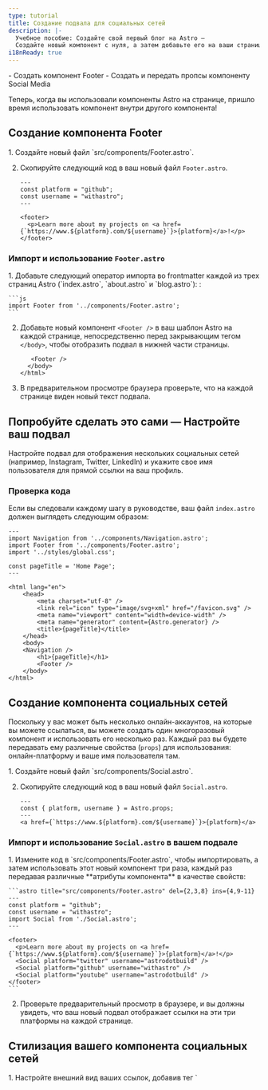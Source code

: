```yaml
---
type: tutorial
title: Создание подвала для социальных сетей
description: |-
  Учебное пособие: Создайте свой первый блог на Astro —
  Создайте новый компонент с нуля, а затем добавьте его на ваши страницы
i18nReady: true
---
```



<PreCheck>
  - Создать компонент Footer
  - Создать и передать пропсы компоненту Social Media
</PreCheck>

Теперь, когда вы использовали компоненты Astro на странице, пришло время использовать компонент внутри другого компонента!

## Создание компонента Footer

<Steps>
1. Создайте новый файл `src/components/Footer.astro`.

2. Скопируйте следующий код в ваш новый файл `Footer.astro`.

    ```astro title="src/components/Footer.astro"
    ---
    const platform = "github";
    const username = "withastro";
    ---

    <footer>
      <p>Learn more about my projects on <a href={`https://www.${platform}.com/${username}`}>{platform}</a>!</p>
    </footer>
    ```
</Steps>

### Импорт и использование `Footer.astro`

<Steps>
1. Добавьте следующий оператор импорта во frontmatter каждой из трех страниц Astro (`index.astro`, `about.astro` и `blog.astro`):
:

    ```js
    import Footer from '../components/Footer.astro';
    ```

2. Добавьте новый компонент `<Footer />` в ваш шаблон Astro на каждой странице, непосредственно перед закрывающим тегом `</body>`, чтобы отобразить подвал в нижней части страницы. 

    ```astro ins={1}
       <Footer />
      </body>
    </html>
    ```

3. В предварительном просмотре браузера проверьте, что на каждой странице виден новый текст подвала.
</Steps>

<Box icon="puzzle-piece">

## Попробуйте сделать это сами — Настройте ваш подвал

Настройте подвал для отображения нескольких социальных сетей (например, Instagram, Twitter, LinkedIn) и укажите свое имя пользователя для прямой ссылки на ваш профиль.

</Box>

### Проверка кода
Если вы следовали каждому шагу в руководстве, ваш файл `index.astro` должен выглядеть следующим образом:

```astro title="src/pages/index.astro"
---
import Navigation from '../components/Navigation.astro';
import Footer from '../components/Footer.astro';
import '../styles/global.css';

const pageTitle = 'Home Page';
---

<html lang="en">
	<head>
		<meta charset="utf-8" />
		<link rel="icon" type="image/svg+xml" href="/favicon.svg" />
		<meta name="viewport" content="width=device-width" />
		<meta name="generator" content={Astro.generator} />
		<title>{pageTitle}</title>
	</head>
	<body>
    <Navigation />
		<h1>{pageTitle}</h1>
		<Footer />
	</body>
</html>
```

## Создание компонента социальных сетей

Поскольку у вас может быть несколько онлайн-аккаунтов, на которые вы можете ссылаться, вы можете создать один многоразовый компонент и использовать его несколько раз. Каждый раз вы будете передавать ему различные свойства (`props`) для использования: онлайн-платформу и ваше имя пользователя там.

<Steps>
1. Создайте новый файл `src/components/Social.astro`.

2. Скопируйте следующий код в ваш новый файл `Social.astro`.

    ```astro title="src/components/Social.astro"
    ---
    const { platform, username } = Astro.props;
    ---
    <a href={`https://www.${platform}.com/${username}`}>{platform}</a>
    ```
</Steps>

### Импорт и использование `Social.astro` в вашем подвале 

<Steps>
1. Измените код в `src/components/Footer.astro`, чтобы импортировать, а затем использовать этот новый компонент три раза, каждый раз передавая различные **атрибуты компонента** в качестве свойств:

    ```astro title="src/components/Footer.astro" del={2,3,8} ins={4,9-11}
    ---
    const platform = "github";
    const username = "withastro";
    import Social from './Social.astro';
    ---

    <footer>
      <p>Learn more about my projects on <a href={`https://www.${platform}.com/${username}`}>{platform}</a>!</p>
      <Social platform="twitter" username="astrodotbuild" />
      <Social platform="github" username="withastro" />
      <Social platform="youtube" username="astrodotbuild" />
    </footer>
    ```

2. Проверьте предварительный просмотр в браузере, и вы должны увидеть, что ваш новый подвал отображает ссылки на эти три платформы на каждой странице.
</Steps>

## Стилизация вашего компонента социальных сетей

<Steps>
1. Настройте внешний вид ваших ссылок, добавив тег `<style>` в `src/components/Social.astro`.

    ```astro title="src/components/Social.astro" ins={6-17} 'class="social-platform'
    ---
    const { platform, username } = Astro.props;
    ---
    <a href={`https://www.${platform}.com/${username}`}>{platform}</a>

    <style>
      a {
        padding: 0.5rem 1rem;
        color: white;
        background-color: #4c1d95;
        text-decoration: none;
      }
    </style>
    ```

2. Добавьте тег `<style>` в `src/components/Footer.astro, чтобы улучшить макет его содержимого.

    ```astro title="src/components/Footer.astro" ins={4-10}
    ---
    import Social from './Social.astro';
    ---
    <style>
      footer {
        display: flex;
        gap: 1rem;
        margin-top: 2rem;
      }
    </style>

    <footer>
      <Social platform="twitter" username="astrodotbuild" />
      <Social platform="github" username="withastro" />
      <Social platform="youtube" username="astrodotbuild" />
    </footer>
    ```

3. Снова проверьте предварительный просмотр в браузере и убедитесь, что на каждой странице отображается обновленный подвал.
</Steps>

<Box icon="question-mark">

### Проверьте себя

1. Какую строку кода нужно написать во frontmatter компонента Astro, чтобы получить значения `title`, `author` и `date` в качестве пропсов?

    <MultipleChoice>
      <Option isCorrect>
        `const { title, author, date } = Astro.props;`
      </Option>
      <Option>
        `import BlogPost from './components/BlogPost.astro`
      </Option>
      <Option>
        `<BlogPost title="My First Post" author="Dan" date="12 Aug 2022" />`
      </Option>
    </MultipleChoice>

2. Как **передать значения в виде пропсов** компоненту Astro?

    <MultipleChoice>
      <Option>
        `const { title, author, date } = Astro.props;`
      </Option>
      <Option>
        `import BlogPost from './components/BlogPost.astro`
      </Option>
      <Option isCorrect>
        `<BlogPost title="My First Post" author="Dan" date="12 Aug 2022" />`
      </Option>
    </MultipleChoice>

</Box>

<Box icon="check-list">

## Чек-лист

<Checklist>
- [ ] Я могу создавать новые компоненты `.astro` в `src/components/`.
- [ ] Я могу импортировать и использовать компоненты Astro внутри других компонентов Astro.
- [ ] Я могу передавать пропсы компоненту Astro.
</Checklist>

</Box>

### Ресурсы

- [Пропсы компонентов в Astro](/ru/basics/astro-components/#входные-параметры-компонента)
